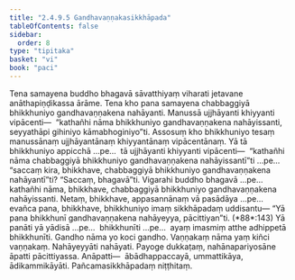 ```yaml
---
title: "2.4.9.5 Gandhavaṇṇakasikkhāpada"
tableOfContents: false
sidebar:
  order: 8
type: "tipitaka"
basket: "vi"
book: "paci"
---
```



<DynamicBreadcrumb />

<Division number="1198" book="paci">

<Paragraph number="3469" book="paci">
Tena samayena buddho bhagavā sāvatthiyaṃ viharati jetavane anāthapiṇḍikassa ārāme. Tena kho pana samayena chabbaggiyā bhikkhuniyo gandhavaṇṇakena nahāyanti. Manussā ujjhāyanti khiyyanti vipācenti—  “kathañhi nāma bhikkhuniyo gandhavaṇṇakena nahāyissanti, seyyathāpi gihiniyo kāmabhoginiyo”ti.
</Paragraph>

<Paragraph number="3470" book="paci">
Assosuṃ kho bhikkhuniyo tesaṃ manussānaṃ ujjhāyantānaṃ khiyyantānaṃ vipācentānaṃ. Yā tā bhikkhuniyo appicchā …pe…  tā ujjhāyanti khiyyanti vipācenti—  “kathañhi nāma chabbaggiyā bhikkhuniyo gandhavaṇṇakena nahāyissantī”ti …pe…  “saccaṃ kira, bhikkhave, chabbaggiyā bhikkhuniyo gandhavaṇṇakena nahāyantī”ti? “Saccaṃ, bhagavā”ti. Vigarahi buddho bhagavā …pe…  kathañhi nāma, bhikkhave, chabbaggiyā bhikkhuniyo gandhavaṇṇakena nahāyissanti. Netaṃ, bhikkhave, appasannānaṃ vā pasādāya …pe…  evañca pana, bhikkhave, bhikkhuniyo imaṃ sikkhāpadaṃ uddisantu—
</Paragraph>

</Division>
<Division number="1199" book="paci">

<Paragraph number="3471" book="paci">
<Emphasis>“Yā pana bhikkhunī gandhavaṇṇakena nahāyeyya, pācittiyan”</Emphasis>ti. (*88*:<Emphasis>143</Emphasis>)
</Paragraph>

</Division>
<Division number="1200" book="paci">

<Paragraph number="3472" book="paci">
<Emphasis>Yā panā</Emphasis>ti yā yādisā …pe…  <Emphasis>bhikkhunī</Emphasis>ti …pe…  ayaṃ imasmiṃ atthe adhippetā bhikkhunīti.
</Paragraph>

<Paragraph number="3473" book="paci">
<Emphasis>Gandho</Emphasis> nāma yo koci gandho. <Emphasis>Vaṇṇakaṃ</Emphasis> nāma yaṃ kiñci vaṇṇakaṃ. <Emphasis>Nahāyeyyā</Emphasis>ti nahāyati. Payoge dukkaṭaṃ, nahānapariyosāne āpatti pācittiyassa.
</Paragraph>

</Division>
<Division number="1201" book="paci">

<Paragraph number="3474" book="paci">
Anāpatti—  ābādhappaccayā, ummattikāya, ādikammikāyāti.

</Paragraph>
</Division>

<Paragraph number="3475" type="center" book="paci">
Pañcamasikkhāpadaṃ niṭṭhitaṃ.
</Paragraph>